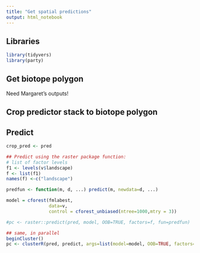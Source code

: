 ```yaml
---
title: "Get spatial predictions"
output: html_notebook
---
```


## Libraries
```r
library(tidyvers)
library(party)
```

## Get biotope polygon
Need Margaret's outputs!

## Crop predictor stack to biotope polygon

## Predict
```r
crop_pred <- pred

## Predict using the raster package function:
# list of factor levels
f1 <- levels(v$landscape)
f <- list(f1)
names(f) <-c("landscape")

predfun <- function(m, d, ...) predict(m, newdata=d, ...)

model = cforest(fmlabest,
                data=v, 
                control = cforest_unbiased(ntree=1000,mtry = 3))

#pc <- raster::predict(pred, model, OOB=TRUE, factors=f, fun=predfun)

## same, in parallel
beginCluster()
pc <- clusterR(pred, predict, args=list(model=model, OOB=TRUE, factors=f, fun=predfun, index=1))

```
